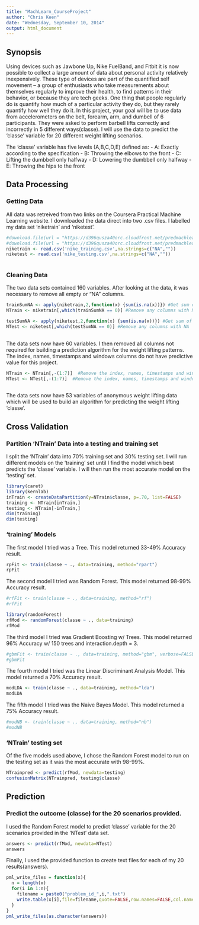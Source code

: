 ```yaml
---
title: "MachLearn_CourseProject"
author: "Chris Keen"
date: "Wednesday, September 10, 2014"
output: html_document
---
```


## Synopsis
Using devices such as Jawbone Up, Nike FuelBand, and Fitbit it is now possible to collect a large amount of data about personal activity relatively inexpensively. These type of devices are part of the quantified self movement – a group of enthusiasts who take measurements about themselves regularly to improve their health, to find patterns in their behavior, or because they are tech geeks. One thing that people regularly do is quantify how much of a particular activity they do, but they rarely quantify how well they do it. In this project, your goal will be to use data from accelerometers on the belt, forearm, arm, and dumbell of 6 participants. They were asked to perform barbell lifts correctly and incorrectly in 5 different ways(classe). I will use the data to predict the 'classe' variable for 20 different weight lifting scenarios.

The 'classe' variable has five levels (A,B,C,D,E) defined as:
- A: Exactly according to the specification
- B: Throwing the elbows to the front
- C: Lifting the dumbbell only halfway
- D: Lowering the dumbbell only halfway
- E: Throwing the hips to the front

## Data Processing
### Getting Data
All data was retreived from two links on the Coursera Practical Machine Learning website.  I downloaded the data direct into two .csv files. I labelled my data set 'niketrain' and 'niketest'.

```r
#download.file(url = "https://d396qusza40orc.cloudfront.net/predmachlearn/pml-training.csv", destfile = "nike_training.csv")
#download.file(url = "https://d396qusza40orc.cloudfront.net/predmachlearn/pml-testing.csv", destfile = "nike_testing.csv")
niketrain <- read.csv('nike_training.csv',na.strings=c("NA",""))
niketest <- read.csv('nike_testing.csv',na.strings=c("NA",""))
  
```

### Cleaning Data
The two data sets contained 160 variables.  After looking at the data, it was necessary to remove all empty or "NA" columns.

```r
trainSumNA <- apply(niketrain,2,function(x) {sum(is.na(x))}) #Get sum of NA 
NTrain <- niketrain[,which(trainSumNA == 0)] #Remove any columns with NA

testSumNA <- apply(niketest,2,function(x) {sum(is.na(x))}) #Get sum of NA 
NTest <- niketest[,which(testSumNA == 0)] #Remove any columns with NA
  
```

The data sets now have 60 variables. I then removed all columns not required for building a prediction algorithm for the weight lifting patterns. The index, names, timestamps and windows columns do not have predictive value for this project.

```r
NTrain <- NTrain[,-(1:7)]  #Remove the index, names, timestamps and windows cols
NTest <- NTest[,-(1:7)]  #Remove the index, names, timestamps and windows cols
  
```

The data sets now have 53 variables of anonymous weight lifting data which will be used to build an algorithm for predicting the weight lifting 'classe'.

## Cross Validation
### Partition 'NTrain' Data into a testing and training set

I split the 'NTrain' data into 70% training set and 30% testing set. I will run different models on the 'training' set until I find the model which best predicts the 'classe' variable.  I will then run the most accurate model on the 'testing' set.  

```r
library(caret)
library(kernlab)
inTrain <- createDataPartition(y=NTrain$classe, p=.70, list=FALSE)
training <- NTrain[inTrain,]
testing <- NTrain[-inTrain,]
dim(training)
dim(testing)

```


### 'training' Models

The first model I tried was a Tree.  This model returned 33-49% Accuracy result.
```r
rpFit <- train(classe ~ ., data=training, method="rpart")
rpFit

```

The second model I tried was Random Forest.  This model returned 98-99% Accuracy
result.
```r
#rfFit <- train(classe ~ ., data=training, method="rf")
#rfFit

library(randomForest)
rfMod <- randomForest(classe ~ ., data=training)
rfMod

```

The third model I tried was Gradient Boosting w/ Trees.  This model returned  96% Accuracy w/ 150 trees and interaction.depth = 3.
```r
#gbmFit <- train(classe ~ ., data=training, method="gbm", verbose=FALSE)
#gbmFit

```

The fourth model I tried was the Linear Discriminant Analysis Model.  This model returned a 70% Accuracy result.
```r
modLDA <- train(classe ~ ., data=training, method="lda")
modLDA

```

The fifth model I tried was the Naive Bayes Model.  This model returned a 75% Accuracy result.
```r
#modNB <- train(classe ~ ., data=training, method="nb")
#modNB

```

### 'NTrain' testing set
Of the five models used above, I chose the Random Forest model to run on the testing set as it was the most accurate with 98-99%.
```r
NTrainpred <- predict(rfMod, newdata=testing)
confusionMatrix(NTrainpred, testing$classe)

```

## Prediction
### Predict the outcome (classe) for the 20 scenarios provided.
I used the Random Forest model to predict 'classe' variable for the 20 scenarios provided in the 'NTest' data set.

```r
answers <- predict(rfMod, newdata=NTest)
answers

```

Finally, I used the provided function to create text files for each of my 20 results(answers).
```r
pml_write_files = function(x){
  n = length(x)
  for(i in 1:n){
    filename = paste0("problem_id_",i,".txt")
    write.table(x[i],file=filename,quote=FALSE,row.names=FALSE,col.names=FALSE)
  }
}
pml_write_files(as.character(answers))

```
